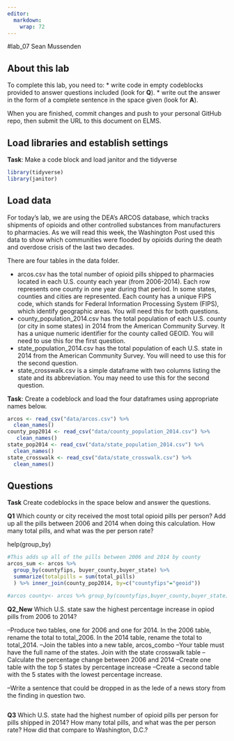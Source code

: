 ```yaml
---
editor: 
  markdown: 
    wrap: 72
---
```


#lab_07 Sean Mussenden

## About this lab

To complete this lab, you need to: \* write code in empty codeblocks
provided to answer questions included (look for **Q**). \* write out the
answer in the form of a complete sentence in the space given (look for
**A**).

When you are finished, commit changes and push to your personal GitHub
repo, then submit the URL to this document on ELMS.

## Load libraries and establish settings

**Task**: Make a code block and load janitor and the tidyverse

```r
library(tidyverse)
library(janitor)
```

## Load data

For today's lab, we are using the DEA's ARCOS database, which tracks
shipments of opioids and other controlled substances from manufacturers
to pharmacies. As we will read this week, the Washington Post used this
data to show which communities were flooded by opioids during the death
and overdose crisis of the last two decades.

There are four tables in the data folder.

-   arcos.csv has the total number of opioid pills shipped to pharmacies
    located in each U.S. county each year (from 2006-2014). Each row
    represents one county in one year during that period. In some
    states, counties and cities are represented. Each county has a
    unique FIPS code, which stands for Federal Information Processing
    System (FIPS), which identify geographic areas. You will need this
    for both questions.
-   county_population_2014.csv has the total population of each U.S.
    county (or city in some states) in 2014 from the American Community
    Survey. It has a unique numeric identifier for the county called
    GEOID. You will need to use this for the first question.
-   state_population_2014.csv has the total population of each U.S.
    state in 2014 from the American Community Survey. You will need to
    use this for the second question.
-   state_crosswalk.csv is a simple dataframe with two columns listing
    the state and its abbreviation. You may need to use this for the
    second question.

**Task**: Create a codeblock and load the four dataframes using
appropriate names below.

```r
arcos <- read_csv("data/arcos.csv") %>% 
  clean_names()
county_pop2014 <- read_csv("data/county_population_2014.csv") %>%
   clean_names()
state_pop2014 <- read_csv("data/state_population_2014.csv") %>% 
  clean_names()
state_crosswalk <- read_csv("data/state_crosswalk.csv") %>% 
  clean_names()
```

## Questions

**Task** Create codeblocks in the space below and answer the questions.

**Q1** Which county or city received the most total opioid pills per
person? Add up all the pills between 2006 and 2014 when doing this
calculation. How many total pills, and what was the per person rate?

help(group_by)

```r
#This adds up all of the pills between 2006 and 2014 by county
arcos_sum <- arcos %>%
  group_by(countyfips, buyer_county,buyer_state) %>% 
  summarize(totalpills = sum(total_pills)
  ) %>% inner_join(county_pop2014, by=c("countyfips"="geoid"))

#arcos county<- arcos %>% group_by(countyfips,buyer_county,buyer_state) %>% summarise(total_pills = sum(total_pills)) %>% inner_join(county_population_2014, by=c("countyfips"="geoid")) %>% mutate(pills_per_person = total_pills/total_population_2014) %>% arrange(desc(pills_per_person)) arcos_county


```

**Q2_New** Which U.S. state saw the highest percentage increase in opiod
pills from 2006 to 2014?

--Produce two tables, one for 2006 and one for 2014. In the 2006 table,
rename the total to total_2006. In the 2014 table, rename the total to
total_2014. --Join the tables into a new table, arcos_combo --Your table
must have the full name of the states. Join with the state crosswalk
table --Calculate the percentage change between 2006 and 2014 --Create
one table with the top 5 states by percentage increase --Create a second
table with the 5 states with the lowest percentage increase.

--Write a sentence that could be dropped in as the lede of a news story
from the finding in question two.

```r

```

**Q3** Which U.S. state had the highest number of opioid pills per
person for pills shipped in 2014? How many total pills, and what was the
per person rate? How did that compare to Washington, D.C.?

```r

```
